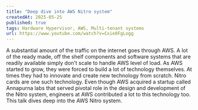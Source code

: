 ```yaml
---
title: "Deep dive into AWS Nitro system"
createdAt: 2025-05-25
published: true
tags: Hardware Hypervisor, AWS, Multi-tenant systems
url: https://www.youtube.com/watch?v=Cxie0FgLogg
---
```


A substantial amount of the traffic on the internet goes through AWS. A lot of the ready made, 
off the shelf components and software systems that are readily available simply don't scale to handle AWS level of load.
As AWS started to grow, they were forced to build a lot of technology themselves. At times they had to innovate and create new technology from scratch. Nitro cards are one such technology. Even though AWS acquired a startup called Annapurna labs that served pivotal role in the design and development of the Nitro system, engineers at AWS contributed a lot to this technology too. This talk dives deep into the AWS Nitro system.
